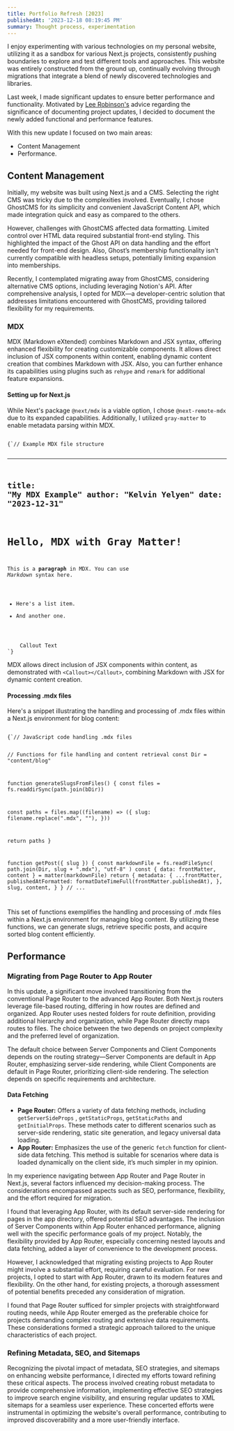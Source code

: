 ```yaml
---
title: Portfolio Refresh [2023]
publishedAt: '2023-12-18 08:19:45 PM'
summary: Thought process, experimentation
---
```


I enjoy experimenting with various technologies on my personal website, utilizing it as a sandbox for various Next.js projects, consistently pushing boundaries to explore and test different tools and approaches. This website was entirely constructed from the ground up, continually evolving through migrations that integrate a blend of newly discovered technologies and libraries.

Last week, I made significant updates to ensure better performance and functionality. Motivated by [Lee Robinson's](https://leerob.io/) advice regarding the significance of documenting project updates, I decided to document the newly added functional and performance features. 

With this new update I focused on two main areas: 
- Content Management 
- Performance. 

## Content Management 
Initially, my website was built using Next.js and a CMS. Selecting the right CMS was tricky due to the complexities involved. Eventually, I chose GhostCMS for its simplicity and convenient JavaScript Content API, which made integration quick and easy as compared to the others. 


However, challenges with GhostCMS affected data formatting. Limited control over HTML data required substantial front-end styling. This highlighted the impact of the Ghost API on data handling and the effort needed for front-end design. Also, Ghost’s membership functionality isn't currently compatible with headless setups, potentially limiting expansion into memberships.

Recently, I contemplated migrating away from GhostCMS, considering alternative CMS options, including leveraging Notion's API. After comprehensive analysis, I opted for MDX—a developer-centric solution that addresses limitations encountered with GhostCMS, providing tailored flexibility for my requirements.

### MDX
MDX (Markdown eXtended) combines Markdown and JSX syntax, offering enhanced flexibility for creating customizable components. It allows direct inclusion of JSX components within content, enabling dynamic content creation that combines Markdown with JSX. Also, you can further enhance its capabilities using plugins such as `rehype` and `remark` for additional feature expansions.

#### Setting up for Next.js
While Next's package `@next/mdx` is a viable option, I chose `@next-remote-mdx` due to its expanded capabilities. Additionally, I utilized `gray-matter` to enable metadata parsing within MDX.


<Code>
{`// Example MDX file structure

---
title: "My MDX Example"
author: "Kelvin Yelyen"
date: "2023-12-31"
---


# Hello, MDX with Gray Matter!

This is a **paragraph** in MDX. You can use _Markdown_ syntax here.

- Here's a list item.
- And another one.

<Callout>
    Callout Text	
</Callout>`}
</Code>

MDX allows direct inclusion of JSX components within content, as demonstrated with `<Callout></Callout>`, combining Markdown with JSX for dynamic content creation.

#### Processing .mdx files
Here's a snippet illustrating the handling and processing of .mdx files within a Next.js environment for blog content:


<Code>
{`// JavaScript code handling .mdx files



// Functions for file handling and content retrieval
const Dir = "content/blog"

function generateSlugsFromFiles() {
  const files = fs.readdirSync(path.join(bDir))

  const paths = files.map((filename) => ({
    slug: filename.replace(".mdx", ""),
  }))

  return paths
}

function getPost({ slug }) {
  const markdownFile = fs.readFileSync(
    path.join(Dir, slug + ".mdx"),
    "utf-8"
  )
  const { data: frontMatter, content } = matter(markdownFile)
  return {
    metadata: {
      ...frontMatter,
      publishedAtFormatted: formatDateTimeFull(frontMatter.publishedAt),
    },
    slug,
    content,
  }
}
// ...

</Code>


This set of functions exemplifies the handling and processing of .mdx files within a Next.js environment for managing blog content. By utilizing these functions, we can generate slugs, retrieve specific posts, and acquire sorted blog content efficiently.


## Performance 
### **Migrating from Page Router to App Router**

In this update, a significant move involved transitioning from the conventional Page Router to the advanced App Router. Both Next.js routers leverage file-based routing, differing in how routes are defined and organized. App Router uses nested folders for route definition, providing additional hierarchy and organization, while Page Router directly maps routes to files. The choice between the two depends on project complexity and the preferred level of organization.

The default choice between Server Components and Client Components depends on the routing strategy—Server Components are default in App Router, emphasizing server-side rendering, while Client Components are default in Page Router, prioritizing client-side rendering. The selection depends on specific requirements and architecture.

#### Data Fetching

- **Page Router:** Offers a variety of data fetching methods, including `getServerSideProps` , `getStaticProps`, `getStaticPaths` and `getInitialProps`. These methods cater to different scenarios such as server-side rendering, static site generation, and legacy universal data loading.
- **App Router:** Emphasizes the use of the generic `fetch` function for client-side data fetching. This method is suitable for scenarios where data is loaded dynamically on the client side, it’s much simpler in my opinion.

In my experience navigating between App Router and Page Router in Next.js, several factors influenced my decision-making process. The considerations encompassed aspects such as SEO, performance, flexibility, and the effort required for migration.

I found that leveraging App Router, with its default server-side rendering for pages in the app directory, offered potential SEO advantages. The inclusion of Server Components within App Router enhanced performance, aligning well with the specific performance goals of my project. Notably, the flexibility provided by App Router, especially concerning nested layouts and data fetching, added a layer of convenience to the development process.

However, I acknowledged that migrating existing projects to App Router might involve a substantial effort, requiring careful evaluation. For new projects, I opted to start with App Router, drawn to its modern features and flexibility. On the other hand, for existing projects, a thorough assessment of potential benefits preceded any consideration of migration.

I found that Page Router sufficed for simpler projects with straightforward routing needs, while App Router emerged as the preferable choice for projects demanding complex routing and extensive data requirements. These considerations formed a strategic approach tailored to the unique characteristics of each project.

### **Refining Metadata, SEO, and Sitemaps**

Recognizing the pivotal impact of metadata, SEO strategies, and sitemaps on enhancing website performance, I directed my efforts toward refining these critical aspects. The process involved creating robust metadata to provide comprehensive information, implementing effective SEO strategies to improve search engine visibility, and ensuring regular updates to XML sitemaps for a seamless user experience. These concerted efforts were instrumental in optimizing the website's overall performance, contributing to improved discoverability and a more user-friendly interface.
